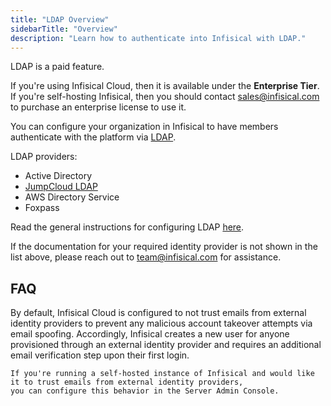 ```yaml
---
title: "LDAP Overview"
sidebarTitle: "Overview"
description: "Learn how to authenticate into Infisical with LDAP."
---
```


<Info>
    LDAP is a paid feature.

If you're using Infisical Cloud, then it is available under the **Enterprise Tier**. If you're self-hosting Infisical,
then you should contact sales@infisical.com to purchase an enterprise license to use it.

</Info>

You can configure your organization in Infisical to have members authenticate with the platform via [LDAP](https://en.wikipedia.org/wiki/Lightweight_Directory_Access_Protocol).

LDAP providers:

- Active Directory
- [JumpCloud LDAP](/documentation/platform/ldap/jumpcloud)
- AWS Directory Service
- Foxpass

Read the general instructions for configuring LDAP [here](/documentation/platform/ldap/general).

If the documentation for your required identity provider is not shown in the list above, please reach out to [team@infisical.com](mailto:team@infisical.com) for assistance.

## FAQ

<AccordionGroup>
  <Accordion title="Why does Infisical require additional email verification for users connected via LDAP?">
    By default, Infisical Cloud is configured to not trust emails from external
    identity providers to prevent any malicious account takeover attempts via
    email spoofing. Accordingly, Infisical creates a new user for anyone provisioned
    through an external identity provider and requires an additional email
    verification step upon their first login.

    If you're running a self-hosted instance of Infisical and would like it to trust emails from external identity providers,
    you can configure this behavior in the Server Admin Console.

  </Accordion>
</AccordionGroup>
